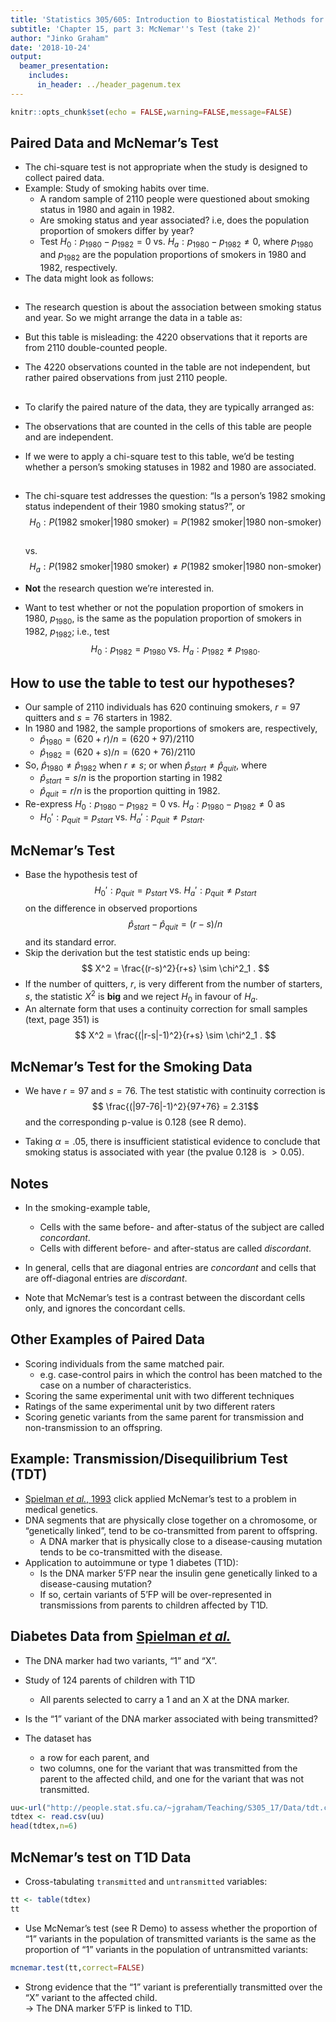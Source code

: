 ```yaml
---
title: 'Statistics 305/605: Introduction to Biostatistical Methods for Health Sciences'
subtitle: 'Chapter 15, part 3: McNemar''s Test (take 2)'
author: "Jinko Graham"
date: '2018-10-24'
output: 
  beamer_presentation:
    includes:
      in_header: ../header_pagenum.tex
---
```


```r
knitr::opts_chunk$set(echo = FALSE,warning=FALSE,message=FALSE)
```


## Paired Data and McNemar's Test

<!--
* The chi-square test is not appropriate when the 
observations being counted in the table are paired in some way.
-->
* The chi-square test is not appropriate when the study is
designed to collect paired data.
* Example: Study of smoking habits over time.
    + A random sample of 2110 people were questioned about smoking status
    in 1980 and again in 1982.
    + Are smoking status and year associated?
i.e, does the population proportion of smokers 
differ by year?
    + Test $H_0: p_{1980} - p_{1982} = 0$ vs.
    $H_a: p_{1980} - p_{1982} \not = 0$,
    where $p_{1980}$ and $p_{1982}$ are the population
    proportions of smokers in 1980 and 1982, respectively. 

* The data might look as follows:

\footnotesize

\begin{center}
\begin{tabular}{cll}
       &\multicolumn{2}{c}{\underline{Smoking}}\\ 
person & 1980 & 1982 \\
1 & no & yes \\
2 & no & no \\
3 & yes & no \\
$\vdots$ & $\vdots$ & $\vdots$ \\
2110 & yes & yes \\
\end{tabular}
\end{center}

\normalsize

##         

* The research question is about the
association between smoking status and year.
So we might arrange the data in a table as:

\footnotesize

\begin{center}
\begin{tabular}{ll|c|c|r}
& \multicolumn{1}{c}{}& \multicolumn{2}{c}{Year} & \\
&\multicolumn{1}{c}{} & \multicolumn{1}{c}{1980} & \multicolumn{1}{c}{1982} & \\ \cline{3-4}
Smoke & Yes & 717 & 696 & 1413 \\ \cline{3-4}
& No &  1393 & 1414 & 2807 \\ \cline{3-4}
&\multicolumn{1}{c}{} & \multicolumn{1}{c}{2110} & \multicolumn{1}{c}{2110} & 4220 \\
\end{tabular}
\end{center}

\normalsize 

* But this table is misleading: the 4220 observations that it 
reports are from 2110 double-counted people.

* The 4220 observations counted in the table are not independent, 
but rather paired observations from just 2110 people.

## 

* To clarify the paired nature of the data, they are typically  arranged as:

\footnotesize

\begin{center}
\begin{tabular}{ll|c|c|r}
& \multicolumn{1}{c}{}& \multicolumn{2}{c}{1982 (after)} & \\
&\multicolumn{1}{c}{} & \multicolumn{1}{c}{Smoker} & \multicolumn{1}{c}{Nonsmoker} & \\ \cline{3-4}
1980 (before) & Smoker & 620 & 97 & 717 \\ \cline{3-4}
& Nonsmoker &  76 & 1317 & 1393 \\ \cline{3-4}
&\multicolumn{1}{c}{} & \multicolumn{1}{c}{696} & \multicolumn{1}{c}{1414} & 2110 \\
\end{tabular}
\end{center}

\normalsize

* The observations that are counted in the cells of this table 
are people and are independent.

* If we were to apply a chi-square test to this table, we'd be testing
whether a person's smoking statuses in 1982 and 1980 are associated.

## 

* The chi-square test addresses the question: "Is a person's 1982 smoking status independent of their 1980 smoking status?", or
\footnotesize
$$H_0: P(1982  \mbox{ smoker} | 1980 \mbox{ smoker}) = 
    P(1982 \mbox{ smoker} | 1980 \mbox{ non-smoker})$$    
     \hspace{ 1in} vs.
    $$H_a: P(1982 \mbox{ smoker} | 1980 \mbox{ smoker}) 
    \not = P(1982 \mbox{ smoker} | 1980 \mbox{ non-smoker})$$

\normalsize

* **Not** the research question we're interested in. 

* Want to test whether or not the population proportion of smokers in 1980,
$p_{1980}$, is the same as the population proportion of smokers 
in 1982, $p_{1982}$; i.e., test
$$ H_0: p_{1982} = p_{1980} \mbox{ vs. } H_a: p_{1982} \not= p_{1980}.$$

## How to use the table to test our hypotheses? 

\footnotesize

\begin{center}
\begin{tabular}{ll|c|c|r}
& \multicolumn{1}{c}{}& \multicolumn{2}{c}{1982 (after)} & \\
&\multicolumn{1}{c}{} & \multicolumn{1}{c}{Smoker} & \multicolumn{1}{c}{Nonsmoker} & \\ \cline{3-4}
1980 (before) & Smoker & 620 &  $r=97$ & 717 \\ \cline{3-4}
& Nonsmoker &  $s=76$ & 1317 & 1393 \\ \cline{3-4}
&\multicolumn{1}{c}{} & \multicolumn{1}{c}{696} & \multicolumn{1}{c}{1414} & $n=2110$ \\
\end{tabular}
\end{center}

\normalsize

* Our sample of 2110 individuals has 620 continuing smokers, $r=97$ quitters and $s=76$ starters in 1982.
* In 1980 and 1982, the sample proportions of smokers are, respectively,
    + $\hat{p}_{1980} = (620+r)/n=(620+97)/2110$
    + $\hat{p}_{1982}=(620+s)/n = (620+76)/2110$

* So, $\hat{p}_{1980} \not= \hat{p}_{1982}$
when $r \not= s$; 
or when $\hat{p}_{start} \not= \hat{p}_{quit}$, where
    + $\hat{p}_{start} = s/n$ is the proportion starting in 1982
    + $\hat{p}_{quit}=r/n$ is the proportion quitting in 1982. 
    
* Re-express 
 $H_0: p_{1980} - p_{1982} = 0$ vs.
    $H_a: p_{1980} - p_{1982} \not = 0$ as
    + $H_0': p_{quit} = p_{start}$ vs.
$H_a':p_{quit} \not= p_{start}$.


## McNemar's Test

* Base the hypothesis test of
$$H_0': p_{quit} = p_{start} \mbox{ vs. }
H_a':p_{quit} \not= p_{start}$$
on the difference in observed proportions
$$\hat{p}_{start} - \hat{p}_{quit}=(r-s)/n$$
and its standard error.
* Skip the derivation but the test statistic ends up being:
$$
X^2 = \frac{(r-s)^2}{r+s} \sim \chi^2_1 .
$$
* If the number of quitters, $r$,
is very different from the number of starters, $s$, 
the statistic $X^2$ is **big** and we reject $H_0$ in favour of $H_a$. 
* An alternate form  that uses a
continuity correction for small samples (text, page 351)  is
$$
X^2 = \frac{(|r-s|-1)^2}{r+s} \sim \chi^2_1 .
$$


## McNemar's Test for the Smoking Data

* We have $r=97$ and $s=76$. The test statistic with 
continuity correction is 
$$ \frac{(|97-76|-1)^2}{97+76} = 2.31$$
and the corresponding p-value 
is 0.128 (see R demo).

<!--
\scriptsize

```r
X2 <- (abs(97-76)-1)^2/(97+76)
X2
pval<-pchisq(X2,df=1,lower.tail=FALSE)
pval
```

\normalsize
-->

*  Taking $\alpha=.05$, there is insufficient statistical evidence to conclude that smoking status is associated with year (the pvalue 0.128 is $>0.05$).

## Notes

\footnotesize

\begin{center}
\begin{tabular}{ll|c|c|r}
& \multicolumn{1}{c}{}& \multicolumn{2}{c}{1982 (after)} & \\
&\multicolumn{1}{c}{} & \multicolumn{1}{c}{Smoker} & \multicolumn{1}{c}{Nonsmoker} & \\ \cline{3-4}
1980 (before) & Smoker & 620 &  $r=97$ & 717 \\ \cline{3-4}
& Nonsmoker &  $s=76$ & 1317 & 1393 \\ \cline{3-4}
&\multicolumn{1}{c}{} & \multicolumn{1}{c}{696} & \multicolumn{1}{c}{1414} & $n=2110$ \\
\end{tabular}
\end{center}

\normalsize

* In the smoking-example table,
    + Cells with the same before- and after-status
of the subject are called _concordant_.
    + Cells with different before- and after-status 
are called _discordant_.

* In general, cells that are diagonal entries 
are _concordant_ and cells that are off-diagonal entries are _discordant_. 

* Note that McNemar's test is a contrast between the discordant cells only, and ignores
the concordant cells.

## Other Examples of Paired Data

* Scoring individuals from the same matched pair.
    + e.g. case-control pairs in which the control has been matched to the case on a number of characteristics. 
* Scoring the same experimental unit with two different techniques
* Ratings of the same experimental unit by two different raters
* Scoring genetic variants from the same parent for transmission 
and non-transmission to an offspring. 

## Example: Transmission/Disequilibrium Test (TDT)

* [Spielman _et al._, 1993](https://www.ncbi.nlm.nih.gov/pmc/articles/PMC1682161/) \tiny click \normalsize
applied McNemar's test to a problem in medical genetics.
* DNA segments that are
physically close together on a chromosome, or "genetically linked", tend
to be co-transmitted from parent to offspring.
    + A DNA marker that is physically close to a 
    disease-causing mutation tends to be co-transmitted with the disease.
* Application to autoimmune or type 1 diabetes (T1D):
    + Is the DNA marker 5'FP
    near the insulin gene genetically linked 
    to a
    disease-causing mutation?
    + If so, certain variants of 5'FP will be
    over-represented in transmissions from parents to 
    children affected by T1D.

    
## Diabetes Data from [Spielman _et al._](http://people.stat.sfu.ca/~jgraham/Teaching/S305_17/Data/tdt.csv)

* The DNA marker had two variants, "1" and "X". 

* Study of 124 parents of children with T1D
    + All parents selected to carry a 1 and an X at the DNA marker.

* Is the "1" variant of the DNA marker associated with being
transmitted?

* The dataset has
    + a row for each parent, and
    + two columns, one for the variant that was transmitted 
    from the parent to the affected child, and one for the 
    variant that was not transmitted.
    
    

<!--
```r
tdtex <- data.frame(transmitted = factor(c(rep("1",78),rep("X",46))),
                   untransmitted = factor(c(rep("X",78),rep("1",46))))
write.csv(tdtex,file="tdt.csv",row.names=FALSE)
# Now from a terminal, upload tdt.csv to JG website:
#  scp tdt.csv jgraham@rcg-linux-ts1.rcg.sfu.ca:WWW_HOME/Teaching/S305_17/Data/.
```
-->

\scriptsize

```r
uu<-url("http://people.stat.sfu.ca/~jgraham/Teaching/S305_17/Data/tdt.csv")
tdtex <- read.csv(uu)
head(tdtex,n=6)
```

## McNemar's test on T1D Data

* Cross-tabulating `transmitted` and `untransmitted` 
variables:

\scriptsize

```r
tt <- table(tdtex)
tt
```

\normalsize

* Use McNemar's test (see R Demo) to assess whether the 
proportion of "1" variants in the population of transmitted 
variants is the same as the proportion of "1" variants in the 
population of untransmitted variants: 

\scriptsize

```r
mcnemar.test(tt,correct=FALSE)
```

\normalsize
\vspace*{-.06in}

* Strong evidence that the "1" variant is
preferentially transmitted over the "X" variant 
to the affected child.   
 $\rightarrow$ The DNA marker 5'FP is
    linked to T1D.
    
<!--
* Recent work [e.g., Pugliese (2005)](https://www.ncbi.nlm.nih.gov/pubmed/16081366)
suggests that variation in gene expression in the thymus is
a risk factor for T1D, so perhaps the causal locus is in 
the promoter region of the insulin gene.
-->
